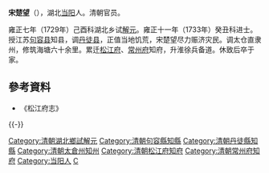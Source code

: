 '''宋楚望'''（{{bd|？||？||}}），湖北[[当阳市|当阳]]人。清朝官员。

雍正七年（1729年）己酉科湖北乡试[[解元|解元]]。雍正十一年（1733年）癸丑科进士。授江苏[[句容县|句容县]]知县，调[[丹徒县|丹徒县]]，正值当地饥荒，宋楚望尽力赈济灾民。调太仓直隶州，修筑海塘六十余里。累迁[[松江府|松江府]]、[[常州府|常州府]]知府，升淮徐兵备道。休致后卒于家。

==參考資料==
*《松江府志》

{{-}}
{{start box}}
{{s-off}}
{{Succession box|[[李景淳|李景淳]]|[[沈孟堅|沈孟堅]]|[[江蘇|江蘇]][[松江府|松江府]][[知府|知府]]|<small>乾隆二十六年（1761年）上任</small>}}
{{end box}}

{{雍正十一年癸丑科殿试金榜}}
{{DEFAULTSORT:Song宋}}
[[Category:清朝湖北鄉試解元|Category:清朝湖北鄉試解元]]
[[Category:清朝句容縣知縣|Category:清朝句容縣知縣]]
[[Category:清朝丹徒縣知縣|Category:清朝丹徒縣知縣]]
[[Category:清朝太倉州知州|Category:清朝太倉州知州]]
[[Category:清朝松江府知府|Category:清朝松江府知府]]
[[Category:清朝常州府知府|Category:清朝常州府知府]]
[[Category:当阳人|Category:当阳人]]
[[Category:宋姓|C]]